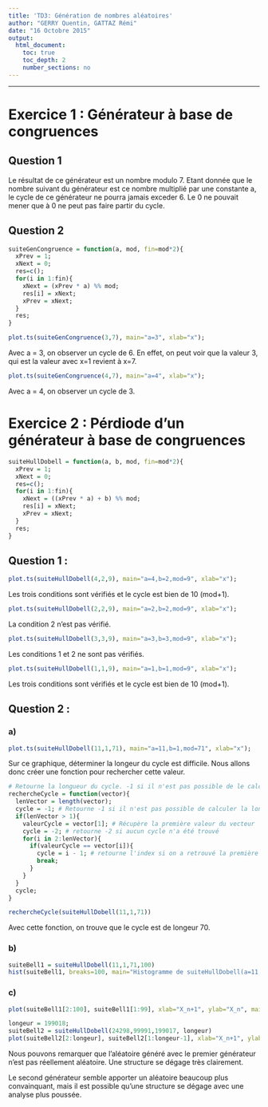 ```yaml
---
title: 'TD3: Génération de nombres aléatoires'
author: "GERRY Quentin, GATTAZ Rémi"
date: "16 Octobre 2015"
output:
  html_document:
    toc: true
    toc_depth: 2
    number_sections: no
---
```


---------
# Exercice 1 : Générateur à base de congruences

## Question 1
Le résultat de ce générateur est un nombre modulo 7. Etant donnée que le nombre suivant du générateur est ce nombre multiplié par une constante a, le cycle de ce générateur ne pourra jamais exceder 6. Le 0 ne pouvait mener que à 0 ne peut pas faire partir du cycle.

## Question 2
```r
suiteGenCongruence = function(a, mod, fin=mod*2){
  xPrev = 1;
  xNext = 0;
  res=c();
  for(i in 1:fin){
    xNext = (xPrev * a) %% mod;
    res[i] = xNext;
    xPrev = xNext;
  }
  res;
}
```

```r
plot.ts(suiteGenCongruence(3,7), main="a=3", xlab="x");
```

Avec a = 3, on observer un cycle de 6. En effet, on peut voir que la valeur 3, qui est la valeur avec x=1 revient à x=7.

```r
plot.ts(suiteGenCongruence(4,7), main="a=4", xlab="x");
```

Avec a = 4, on observer un cycle de 3.


# Exercice 2 : Pérdiode d'un générateur à base de congruences
```r
suiteHullDobell = function(a, b, mod, fin=mod*2){
  xPrev = 1;
  xNext = 0;
  res=c();
  for(i in 1:fin){
    xNext = ((xPrev * a) + b) %% mod;
    res[i] = xNext;
    xPrev = xNext;
  }
  res;
}
```

## Question 1 :
```r
plot.ts(suiteHullDobell(4,2,9), main="a=4,b=2,mod=9", xlab="x");
```

Les trois conditions sont vérifiés et le cycle est bien de 10 (mod+1).

```r
plot.ts(suiteHullDobell(2,2,9), main="a=2,b=2,mod=9", xlab="x");
```

La condition 2 n'est pas vérifié.

```r
plot.ts(suiteHullDobell(3,3,9), main="a=3,b=3,mod=9", xlab="x");
```

Les conditions 1 et 2 ne sont pas vérifiés.

```r
plot.ts(suiteHullDobell(1,1,9), main="a=1,b=1,mod=9", xlab="x");
```

Les trois conditions sont vérifiés et le cycle est bien de 10 (mod+1).

## Question 2 :

### a)

```r
plot.ts(suiteHullDobell(11,1,71), main="a=11,b=1,mod=71", xlab="x");
```

Sur ce graphique, déterminer la longeur du cycle est difficile. Nous allons donc créer une fonction pour rechercher cette valeur.


```r
# Retourne la longueur du cycle. -1 si il n'est pas possible de le calculer
rechercheCycle = function(vector){
  lenVector = length(vector);
  cycle = -1; # Retourne -1 si il n'est pas possible de calculer la longueur du cyle
  if(lenVector > 1){
    valeurCycle = vector[1]; # Récupère la première valeur du vecteur
    cycle = -2; # retourne -2 si aucun cycle n'a été trouvé
    for(i in 2:lenVector){
      if(valeurCycle == vector[i]){
        cycle = i - 1; # retourne l'index si on a retrouvé la première valeur
        break;
      }
    }
  }
  cycle;
}
```


```r
rechercheCycle(suiteHullDobell(11,1,71))
```
Avec cette fonction, on trouve que le cycle est de longeur 70.


### b)
```r
suiteBell1 = suiteHullDobell(11,1,71,100)
hist(suiteBell1, breaks=100, main="Histogramme de suiteHullDobell(a=11, b=1, mod=71, fin=100)");
```

### c)
```r
plot(suiteBell1[2:100], suiteBell1[1:99], xlab="X_n+1", ylab="X_n", main="suiteHullDobell(a=11, b=1, mod=71, fin=100)");
```

```r
longeur = 199018;
suiteBell2 = suiteHullDobell(24298,99991,199017, longeur)
plot(suiteBell2[2:longeur], suiteBell2[1:longeur-1], xlab="X_n+1", ylab="X_n", main="suiteHullDobell(a=24298, b=99991, mod=199017, fin=199018)");
```

Nous pouvons remarquer que l'aléatoire généré avec le premier générateur n'est pas réellement aléatoire. Une structure se dégage très clairement.

Le second générateur semble apporter un aléatoire beaucoup plus convainquant, mais il est possible qu'une structure se dégage avec une analyse plus poussée.

